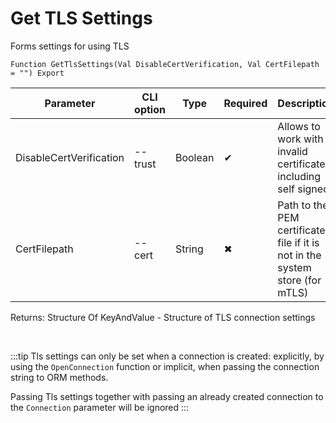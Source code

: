 ﻿---
sidebar_position: 6
---


# Get TLS Settings
 Forms settings for using TLS



`Function GetTlsSettings(Val DisableCertVerification, Val CertFilepath = "") Export`

  | Parameter | CLI option | Type | Required | Description |
  |-|-|-|-|-|
  | DisableCertVerification | --trust | Boolean | &#x2714; | Allows to work with invalid certificates, including self signed |
  | CertFilepath | --cert | String | &#x2716; | Path to the PEM certificate file if it is not in the system store (for mTLS) |

  
  Returns:  Structure Of KeyAndValue - Structure of TLS connection settings

<br/>

:::tip
Tls settings can only be set when a connection is created: explicitly, by using the `OpenConnection` function or implicit, when passing the connection string to ORM methods.

Passing Tls settings together with passing an already created connection to the `Connection` parameter will be ignored
:::
<br/>



```bsl title="1C:Enterprise/OneScript code example"

```
 




